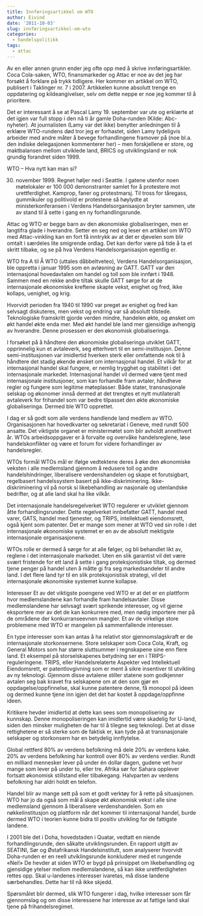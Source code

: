 ```yaml
---
title: Innføringsartikkel om WTO
author: Eivind
date: '2011-10-03'
slug: innføringsartikkel-om-wto
categories:
  - handelspolitikk
tags:
  - attac
---
```


Av en eller annen grunn ender jeg ofte opp med å skrive innføringsartikler. Coca Cola-saken, WTO, finansmarkeder og Attac er noe av det jeg har forsøkt å forklare på trykk tidligere. Her kommer en artikkel om WTO, publisert i Taklinger nr. 7 i 2007. Artikkelen kunne absolutt trenge en oppdatering og kildeangivelser, selv om dette neppe er noe jeg kommer til å prioritere.

Det er interessant å se at Pascal Lamy 19. september var ute og erklærte at det igjen var full stopp i den nå ti år gamle Doha-runden (Kilde: Abc-nyheter). At journalisten (Lamy var det ikke) benytter anledningen til å erklære WTO-rundens død  tror jeg er forhastet, siden Lamy tydeligvis arbeider med andre måter å bevege forhandlingene framover på (noe bl.a. den indiske delegasjonen kommenterer her) – men forskjellene er store, og maktbalansen mellom utviklede land, BRICS og utviklingsland er nok grundig forandret siden 1999.

WTO – Hva nytt kan man si?

30. november 1999. Regnet høljer ned i Seattle. I gatene utenfor noen møtelokaler er 100 000 demonstranter samlet for å protestere mot urettferdighet. Kamprop, faner og protestmarsj. Til tross for tåregass, gummikuler og politivold er protestene så høylydte at ministerkonferansen i Verdens Handelsorganisasjon bryter sammen, ute av stand til å sette i gang en ny forhandlingsrunde.

Attac og WTO er begge barn av den økonomiske globaliseringen, men er langtifra glade i hverandre. Setter en seg ned og leser en artikkel om WTO med Attac-vinkling kan en fort få inntrykk av at det er djevelen som blir omtalt i særdeles lite smigrende ordlag. Det kan derfor være på tide å ta et skritt tilbake, og se på hva Verdens Handelsorganisasjon egentlig er.

WTO fra A til Å
WTO (uttales dåbbeltveteo), Verdens Handelsorganisasjon, ble oppretta i januar 1995 som en avløsning av GATT. GATT var den internasjonal hovedavtalen om handel og toll som ble innført i 1948. Sammen med en rekke andre tiltak skulle GATT sørge for at de internasjonale økonomiske kreftene skapte vekst, enighet og fred, ikke kollaps, uenighet, og krig.

Hvorvidt perioden fra 1940 til 1990 var preget av enighet og fred kan selvsagt diskuteres, men vekst og endring var så absolutt tilstede. Teknologiske framskritt gjorde verden mindre, handelen økte, og ønsket om økt handel økte enda mer. Med økt handel ble land mer gjensidige avhengig av hverandre. Denne prosessen er den økonomisk globaliseringa.

I forsøket på å håndtere den økonomiske globaliseringa utviklet GATT, opprinnelig kun et avtaleverk, seg etterhvert til en semi-institusjon. Denne semi-institusjonen var imidlertid hverken sterk eller omfattende nok til å håndtere det stadig økende ønsket om internasjonal handel. Et vilkår for at internasjonal handel skal fungere, er nemlig trygghet og stabilitet i det internasjonale markedet. Internasjonal handel vil dermed være tjent med internasjonale institusjoner, som kan forhandle fram avtaler, håndheve regler og fungere som legitime møteplasser. Både stater, transnasjonale selskap og økonomer innså dermed at det trengtes et nytt mutilateralt avtaleverk for frihandel som var bedre tilpasset den økte økonomiske globaliseringa. Dermed ble WTO opprettet.

I dag er så godt som alle verdens handlende land medlem av WTO. Organisasjonen har hovedkvarter og sekretariat i Geneve, med rundt 500 ansatte. Det viktigste organet er ministermøtet som blir avholdt annethvert år. WTOs arbeidsoppgaver er å forvalte og overvåke handelsreglene, løse handelskonflikter og være et forum for videre forhandlinger av handelsregler.

WTOs formål
WTOs mål er ifølge vedtektene deres å øke den økonomiske veksten i alle medlemsland gjennom å redusere toll og andre handelshindringer, liberalisere verdenshandelen og skape et forutsigbart, regelbasert handelssystem basert på ikke-diskriminering. Ikke-diskriminering vil på norsk si likebehandling av nasjonale og utenlandske bedrifter, og at alle land skal ha like vilkår.

Det internasjonale handelsregelverket WTO regulerer er utviklet gjennom åtte forhandlingsrunder. Dette regelverket innbefatter GATT, handel med varer, GATS, handel med tjenester, og TRIPS, intellektuell eiendomsrett, også kjent som patenter. Det er mange som mener at WTO ved sin rolle i det internasjonale økonomiske systemet er en av de absolutt mektigste internasjonale organisasjonene.

WTOs rolle er dermed å sørge for at alle følger, og bli behandlet likt av, reglene i det internasjonale markedet. Uten en slik garantist vil det være svært fristende for ett land å sette i gang proteksjonistiske tiltak, og dermed tjene penger på handel uten å måtte gi fra seg markedsandeler til andre land. I det flere land tyr til en slik proteksjonistisk strategi, vil det internasjonale økonomiske systemet kunne kollapse.

Interesser
Et av det viktigste poengene ved WTO er at det er en plattform hvor medlemslandene kan forhandle fram handelsavtaler. Disse medlemslandene har selvsagt svært sprikende interesser, og vil gjerne eksportere mer av det de kan konkurrere med, men nødig importere mer på de områdene der konkurranseevnen mangler. Et av de virkelige store problemene med WTO er mangelen på sammenfallende interesser.

En type interesser som kan antas å ha relativt stor gjennomslagskraft er de internasjonale storkonsernene. Store selskaper som Coca Cola, Kraft, og General Motors som har større sluttsummer i regnskapene sine enn flere land. Et eksempel på storselskapenes betydning ser en i TRIPS-reguleringene. TRIPS, eller Handelsrelaterte Aspekter ved Intellektuell Eiendomsrett, er patentlovgivning som er ment å sikre insentiver til utvikling av ny teknologi. Gjennom disse avtalene stiller statene som godkjenner avtalen seg bak kravet fra selskapene om at den som gjør en oppdagelse/oppfinnelse, skal kunne patentere denne, få monopol på ideen og dermed kunne tjene inn igjen det det har kostet å oppdage/oppfinne ideen.

Kritikere hevder imidlertid at dette kan sees som monopolisering av kunnskap. Denne monopoliseringen kan imidlertid være skadelig for U-land, siden den minsker muligheten de har til å tilegne seg teknologi. Det at disse rettighetene er så sterke som de faktisk er, kan tyde på at transnasjonale selskaper og storkonsern har en betydelig innflytelse.

Global rettferd
80% av verdens befolkning må dele 20% av verdens kake. 20% av verdens befolkning har kontroll over 80% av verdens verdier. Rundt en milliard mennesker lever på under én dollar dagen, gudene vet hvor mange som lever på under to, eller tre. Afrika sør for Sahara opplever fortsatt økonomisk stillstand eller tilbakegang. Halvparten av verdens befolkning har aldri holdt en telefon.

Handel blir av mange sett på som et godt verktøy for å rette på situasjonen. WTO har jo da også som mål å skape økt økonomisk vekst i alle sine medlemsland gjennom å liberalisere verdenshandelen. Som en nøkkelinstitusjon og plattform når det kommer til internasjonal handel, burde dermed WTO i teorien kunne bidra til positiv utvikling for de fattigste landene.

I 2001 ble det i Doha, hovedstaden i Quatar, vedtatt en niende forhandlingsrunde, den såkalte utviklingsrunden. En rapport utgitt av SEATINI, Sør og Østafrikansk Handelsinstitutt, som analyserer hvorvidt Doha-runden er en reell utviklingsrunde konkluderer med et rungende «Nei!» De hevder at siden WTO er bygd på prinsippet om likebehandling og gjensidige ytelser mellom medlemslandene, så kan ikke urettferdigheten rettes opp. Skal u-landenes interesser ivaretas, må disse landene særbehandles. Dette har til nå ikke skjedd.

Spørsmålet blir dermed, slik WTO fungerer i dag, hvilke interesser som får gjennomslag og om disse interessene har interesse av at fattige land skal tjene på frihandelsregimet.